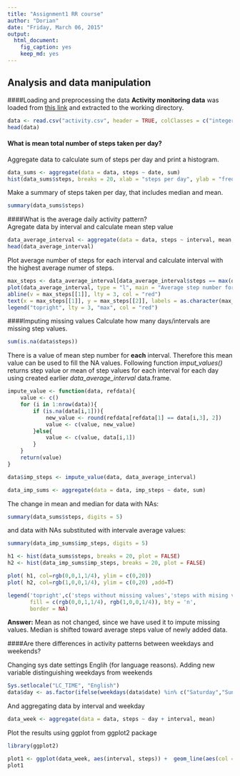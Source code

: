 ```yaml
---
title: "Assignment1 RR course"
author: "Dorian"
date: "Friday, March 06, 2015"
output:
  html_document:
    fig_caption: yes
    keep_md: yes
---
```



## Analysis and data manipulation  


####Loading and preprocessing the data 
**Activity monitoring data** was loaded from [this link]([https://d396qusza40orc.cloudfront.net/repdata%2Fdata%2Factivity.zip) and extracted to the working directory.

```r
data <- read.csv("activity.csv", header = TRUE, colClasses = c("integer", "Date", "integer"))
head(data)
```

#### What is mean total number of steps taken per day?

Aggregate data to calculate sum of steps per day and print a histogram.

```r
data_sums <- aggregate(data = data, steps ~ date, sum)
hist(data_sums$steps, breaks = 20, xlab = "steps per day", ylab = "frequency", main = "Histogram of steps taken per day \n by monitored individual")

```  

Make a summary of steps taken per day, that includes median and mean.
```r
summary(data_sums$steps)
```

####What is the average daily activity pattern?  
Agregate data by interval and calculate mean step value  
```r
data_average_interval <- aggregate(data = data, steps ~ interval, mean, na.rm = TRUE)
head(data_average_interval)
```   
Plot average number of steps for each interval and calculate interval with the highest average numer of steps.

```r
max_steps <- data_average_interval[data_average_interval$steps == max(data_average_interval$steps),]
plot(data_average_interval, type = "l", main = "Average step number for each 5-minute interval")
abline(v = max_steps[[1]], lty = 3, col = "red")
text(x = max_steps[[1]], y = max_steps[[2]], labels = as.character(max_steps[[1]]), pos = 4, col = "red")
legend("topright", lty = 3, "max", col = "red")

```

####Imputing missing values
Calculate how many days/intervals are missing step values.
```r
sum(is.na(data$steps))
```

There is a value of mean step number for **each** interval. Therefore this mean value can be used to fill the NA values. Following function *imput_values()* returns step value or mean of step values for each interval for each day using created earlier *data_average_interval* data.frame.  

```r

impute_value <- function(data, refdata){
    value <- c()
    for (i in 1:nrow(data)){
        if (is.na(data[i,1])){
            new_value <- round(refdata[refdata[1] == data[i,3], 2])
            value <- c(value, new_value)
        }else{
            value <- c(value, data[i,1])
        }
    }
    return(value)
}

data$imp_steps <- impute_value(data, data_average_interval)

data_imp_sums <- aggregate(data = data, imp_steps ~ date, sum)


```
The change in mean and median for data with NAs:
```r
summary(data_sums$steps, digits = 5)
```
and data with NAs substituted with intervale average values:
```r
summary(data_imp_sums$imp_steps, digits = 5)
```

```r
h1 <- hist(data_sums$steps, breaks = 20, plot = FALSE)
h2 <- hist(data_imp_sums$imp_steps, breaks = 20, plot = FALSE)

plot( h1, col=rgb(0,0,1,1/4), ylim = c(0,20))
plot( h2, col=rgb(1,0,0,1/4), ylim = c(0,20) ,add=T)

legend('topright',c('steps without missing values','steps with mising values imputed'),
       fill = c(rgb(0,0,1,1/4), rgb(1,0,0,1/4)), bty = 'n',
       border = NA)
```  
**Answer:** Mean as not changed, since we have used it to impute missing values. Median is shifted toward average steps value of newly added data.    

####Are there differences in activity patterns between weekdays and weekends?  
  
Changing sys date settings Englih (for language reasons).
Adding new variable distinguishing weekdays from weekends
```r
Sys.setlocale("LC_TIME", "English")
data$day <- as.factor(ifelse(weekdays(data$date) %in% c("Saturday","Sunday"), "Weekend", "Weekday"))
```
And aggregating data by interval and weekday
```r
data_week <- aggregate(data = data, steps ~ day + interval, mean)
```
Plot the results using ggplot from ggplot2 package
```r
library(ggplot2)

plot1 <- ggplot(data_week, aes(interval, steps)) +  geom_line(aes(col = day)) + ggtitle("Average step number taken within 5-minute interval") + facet_grid(day~.)
plot1

```
